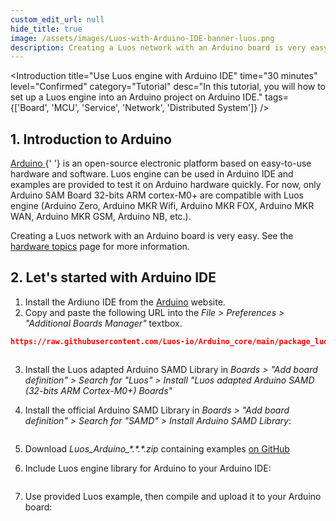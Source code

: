 ```yaml
---
custom_edit_url: null
hide_title: true
image: /assets/images/Luos-with-Arduino-IDE-banner-luos.png
description: Creating a Luos network with an Arduino board is very easy.
---
```




<Introduction
  title="Use Luos engine with Arduino IDE"
  time="30 minutes"
  level="Confirmed"
  category="Tutorial"
  desc="In this tutorial, you will how to set up a Luos engine into an Arduino project on Arduino IDE."
  tags={['Board', 'MCU', 'Service', 'Network', 'Distributed System']}
/>

## 1. Introduction to Arduino

<p>
  <a href="https://www.arduino.cc/" target="_blank">
    Arduino<IconExternalLink width="10"></IconExternalLink>
  </a>{' '}
  is an open-source electronic platform based on easy-to-use hardware and software. Luos engine can
  be used in Arduino IDE and examples are provided to test it on Arduino hardware quickly. For now,
  only Arduino SAM Board 32-bits ARM cortex-M0+ are compatible with Luos engine (Arduino Zero,
  Arduino MKR Wifi, Arduino MKR FOX, Arduino MKR WAN, Arduino MKR GSM, Arduino NB, etc.).
</p>

Creating a Luos network with an Arduino board is very easy. See the [hardware topics](/documentation/hardware-consideration) page for more information.

## 2. Let's started with Arduino IDE

1.  Install the Ardiuno IDE from the <a href="https://www.arduino.cc/" target="_blank">Arduino<IconExternalLink width="10"></IconExternalLink></a> website.
2.  Copy and paste the following URL into the _File > Preferences > "Additional Boards Manager"_ textbox.

```json
https://raw.githubusercontent.com/Luos-io/Arduino_core/main/package_luos_index.json
```

<div align="center">
  <Image sources={{ light: '/assets/images/arduino_board_luos_preferences.png' }} />
</div>

3.  Install the Luos adapted Arduino SAMD Library in _Boards > "Add board definition" > Search for "Luos" > Install "Luos adapted Arduino SAMD (32-bits ARM Cortex-M0+) Boards"_

4.  Install the official Arduino SAMD Library in _Boards > "Add board definition" > Search for "SAMD" > Install Arduino SAMD Library_:

<div align="center">
  <Image sources={{ light: '/assets/images/arduino_Luos_board.png' }} />
</div>

5.  Download _Luos_Arduino\_\*.\*.\*.zip_ containing examples <a href="https://github.com/Luos-io/luos_engine/releases" target="_blank">on GitHub<IconExternalLink width="10"></IconExternalLink></a>

6.  Include Luos engine library for Arduino to your Arduino IDE:

<div align="center">
  <Image sources={{ light: '/assets/images/arduino_include_library.png' }} />
</div>

7.  Use provided Luos example, then compile and upload it to your Arduino board:

<div align="center">
  <Image sources={{ light: '/assets/images/arduino_Luos_example.png' }} />
</div>

<Author name="nicoR" />
